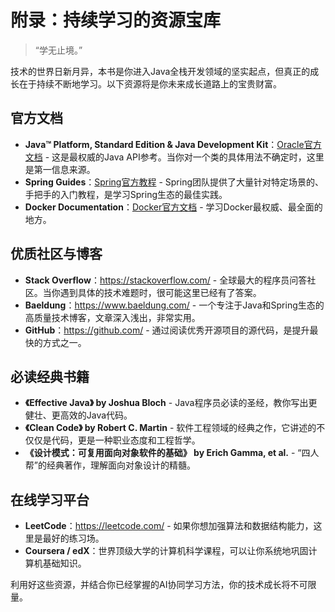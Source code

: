 # 附录：持续学习的资源宝库

> "学无止境。"

技术的世界日新月异，本书是你进入Java全栈开发领域的坚实起点，但真正的成长在于持续不断地学习。以下资源将是你未来成长道路上的宝贵财富。

## 官方文档

*   **Java™ Platform, Standard Edition & Java Development Kit**：[Oracle官方文档](https://docs.oracle.com/en/java/javase/17/docs/api/index.html) - 这是最权威的Java API参考。当你对一个类的具体用法不确定时，这里是第一信息来源。
*   **Spring Guides**：[Spring官方教程](https://spring.io/guides) - Spring团队提供了大量针对特定场景的、手把手的入门教程，是学习Spring生态的最佳实践。
*   **Docker Documentation**：[Docker官方文档](https://docs.docker.com/) - 学习Docker最权威、最全面的地方。

## 优质社区与博客

*   **Stack Overflow**：[https://stackoverflow.com/](https://stackoverflow.com/) - 全球最大的程序员问答社区。当你遇到具体的技术难题时，很可能这里已经有了答案。
*   **Baeldung**：[https://www.baeldung.com/](https://www.baeldung.com/) - 一个专注于Java和Spring生态的高质量技术博客，文章深入浅出，非常实用。
*   **GitHub**：[https://github.com/](https://github.com/) - 通过阅读优秀开源项目的源代码，是提升最快的方式之一。

## 必读经典书籍

*   **《Effective Java》 by Joshua Bloch** - Java程序员必读的圣经，教你写出更健壮、更高效的Java代码。
*   **《Clean Code》 by Robert C. Martin** - 软件工程领域的经典之作，它讲述的不仅仅是代码，更是一种职业态度和工程哲学。
*   **《设计模式：可复用面向对象软件的基础》 by Erich Gamma, et al.** - "四人帮"的经典著作，理解面向对象设计的精髓。

## 在线学习平台

*   **LeetCode**：[https://leetcode.com/](https://leetcode.com/) - 如果你想加强算法和数据结构能力，这里是最好的练习场。
*   **Coursera / edX**：世界顶级大学的计算机科学课程，可以让你系统地巩固计算机基础知识。

利用好这些资源，并结合你已经掌握的AI协同学习方法，你的技术成长将不可限量。 